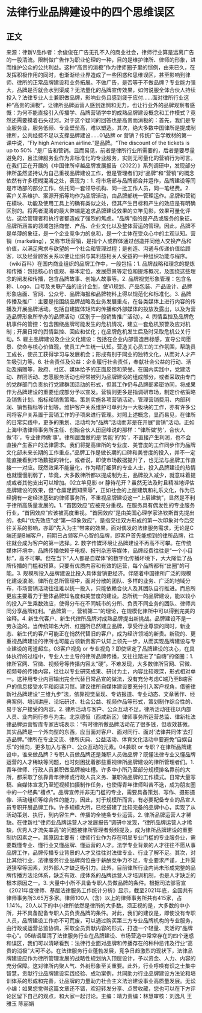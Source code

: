 # 法律行业品牌建设中的四个思维误区
## 正文
来源：律新V品作者：余俊俊在广告无孔不入的商业社会，律师行业算是远离广告的一股清流。限制做广告作为职业伦理的一种，目的是维护律所、律师的形象，进而维护公众的公共利益。这种“高贵的消极”作为律师圈子里的惯例，由来已久，在发挥积极作用的同时，也渐渐给业界造成了一些困惑和思维误区，甚至影响到律师、律所的正常品牌建设和业务拓展。不做广告，是否等于不做品牌？专业能力强大，品牌是否就会水到渠成？无法量化的品牌宣传效果，如何说服全体合伙人持续投入？法律专业人士兼职做品牌，影响业务且感到疲于应付……面对律所行业这种“高贵的消极”，让律所品牌运营人感到迷惘和无力，也让行业外的品牌观察者感慨：为何不能直接引入传播学、品牌营销学中的成熟品牌建设概念和工作模式？竟然还需要摸着石头过河。对于这个疑问的回答也是高贵而消极的：首先，我们是专业服务业，服务低频、专业壁垒高，难以塑造。其次，绝大多数中国律所是提成制律所，公共经费不足以支撑品牌建设……01品牌 or 营销？传统广告学教材的第一课中说，“Fly high American airline.”是品牌。“The discount of the tickets is up to 50% .”是广告和营销。显而易见，前者是律所行业所需要的，后者是要尽量避免的，且法律服务业作为非标准化的专业服务，实则无可量化的营销行为可言。在我们正在开展的《中国律所卓越品牌发展报告（2022）》系列调研中，发现部分律所虽然坚持认为自己重视品牌建设工作，但是管理者们对“品牌”和“营销”的概念依然有许多模糊混淆之处，表现为：1. 将市场部与品牌部合并运作，品牌建设等同是市场部的部分工作，依托同一套领导机构、同一批工作人员，同一笔经费。2. 客户关系维护、案源开拓等均作为品牌活动，由品牌部统一管理运作。品牌和营销在模块、功能及使用工具上的确有类似之处，但其产生目标和产生的效应是有明确区别的。将两者混淆的最大弊端是追求品牌建设效果的立竿见影，效果可量化评估，这给管理者和执行者都造成了强烈的焦虑。“品牌”指的是产品或服务的象征。品牌所涵盖的领域包括商誉、产品、企业文化以及整体营运的管理。因此，品牌不是单薄的象征，是一个企业竞争力的总和，是一个主体在受众心中的主观认知。营销（marketing），又称市场营销，是指个人或群体通过创造并同他人交换产品和价值，以满足需求与欲望的一个社会和管理过程；是创造、沟通与传递价值给顾客，以及经营顾客关系以便让组织与其利益相关人受益的一种组织功能与程序。（wiki百科）在国内商业组织的品牌工作中，一般包括：1. 品牌战略和理念的提炼和传播：包括核心价值观、基本定位，发展愿景等定位和提炼概况，及围绕这些理念的阐发和传播，包含品牌故事、创始人故事等。2. 品牌视觉形象管理：包含名称、Logo、口号及关联产品的设计企划，使VI规划、产品包装、产品设计、品牌形象店面、官网、公众号、品牌海报和品牌物料上得以规范化和标准化。3. 品牌传播及推广：主要是指围绕品牌战略及业务发展重点，在各类媒体上进行内容的传播及开展品牌活动。包括自建媒体矩阵的传播和外部媒体的投放及露出，以及为营造品牌形象所举办的品牌活动（区别于一般销售推广活动）。4. 舆情监控及品牌危机事件的管控：包含围绕品牌可能发生的危机情况，建立一套危机预警及应对机制；开展日常的舆情监控、回应和优化；在品牌危机发生后及时采取危机公关行动。5. 雇主品牌建设及企业文化建设：包括在企业内部营造目标感，宣导公司愿景、使命与核心价值观，使员工产生统一认知。营造关心员工的工作氛围，帮助员工成长，使员工获得学习与发展机会；形成有别于同业的独特文化，从而对人才产生吸引力等。6. 社会责任及公益：企业履行社会责任，奉献社会公益的行动、活动及捐赠等，政府、社区、媒体给予的正面反馈和荣誉。在国内实践中，党建活动、群团活动、志愿服务活动也经常被列为品牌建设的组成部分，或者采取由专门的党群部门负责执行党建群团活动的形式，但其工作仍与品牌部紧密协同，将成果作为品牌建设的重要组成部分予以宣发。营销则更多是指调研市场，制定价格策略及销售计划、指标和销售策略。策划实施各项营销活动，管理营销费用、内部利润、销售指标等计划等。维护客户关系维护可单列为一大板块的工作，亦有许多公司将客户关系置于营销工作的子项来进行管理。对照上述概念，显而易见，在律所的日常实践中，更多的策划、活动均为“品牌”活动而非是在开展“营销”活动。正如上海申浩律师事务所主任、创始合伙人田庭峰说的那样：“律所做‘势’，合伙人做‘市’，专业律师做‘事’。律所层面做的是‘势能’的‘势’，不直接产生利润，也不会直接产生客户的法律需求。我们将提高律所的专业度、美誉度的工作同步作为品牌文化部未来长期的工作重点。”品牌工作是做长期的口碑和美誉度的投入，并不一定能直接看到市场数据的转化，或者说，即使市场数据提升了，也无法与品牌工作直接一一对应。既然效果不能量化，作为精打细算的专业人士，投入品牌建设的热情也就慢慢削弱了，毕竟，大多数律所都以提成制为主，品牌投入减少，就意味着提成或者其他支出可以增加。02立竿见影 or 静待花开？虽然无法及时且精准地评估品牌建设的效果，但“仓廪足而知荣辱”，正如社会的上层建筑和礼乐文化，作为已经拥有一定经济基础的律师事务所，不重视品牌建设这一“上层建筑”，显然是不利于律所高质量发展的。1. “首因效应”应被充分重视。在服务具有偶发性的专业服务行业，“首因效应”应该被高度重视。“首因效应”是由美国心理学家洛钦斯首先提出的，也叫“优先效应”或“第一印象效应”，是指交往双方形成的第一次印象对今后交往关系的影响，亦即“先入为主”带来的效果。面对偶发的法律服务需求，无论是C端还是B端客户，前期已占领客户心智的品牌，即客户首先能想到的律所品牌，往往就会成为客户的第一选择。2. 数字传媒环境让品牌建设不再高不可攀。在传统媒体环境中，品牌传播依赖于电视、报刊杂志等媒体，品牌经费往往是“一个小目标”，高不可攀。但在当下“人人都是自媒体”的数字化传播环境下，大大降低了品牌传播的门槛和预算。只要有优质内容和有效的运营，每个品牌都有“出圈”的可能。3. 规模所投入品牌建设比投入具体营销更经济。伴随着中国律所广泛的规模化建设浪潮，律所在总所管理中，面对分散的团队、多样的业务、广泛的地域分布，市场营销活动往往难以统一投入，只能依赖合伙人及其团队自行推进。而总所更应主要着力于整体品牌知名度和美誉度的建设。总所统一的品牌建设，能以较小的投入产生乘数效应，使得分布在不同城市的分所、负责不同业务的团队、律师共同分享品牌红利。“品牌第一，营销第二”的理论，在规模化律所中可以得到完美的诠释。4. 新生代客户、新生代律所品牌对成熟品牌提出新挑战。品牌建设不是一劳永逸的。当传统知名大所、红圈所已然建立品牌，享受行业尊崇的同时，新业态、新生代的客户可能正在悄然代替旧的客户，成为经济领域的新贵。新锐的、更重视品牌建设的律所也可能占领新贵客户认知上领先一步，从而实现品牌建设与专业建设的弯道超车。03客户视角 or 专业视角？即使坚定了品牌建设的决心，在具体执行的过程中，专业人士主导的律所品牌传播，又往往踏进了“自嗨”的怪圈：1. 律所官网、官微、视频号等传播内容太“硬”。不难发现，大多数律所官网、官微、视频号的传播内容，往往以专业研究成果、研讨为主，内容比较艰深，形式相对单一。这种用专业内容输出完全代替日常品宣的做法，没有充分考虑C端乃至B端客户的信息接受水平和阅读习惯。建议律所自媒体建设要充分引入客户视角，借鉴律新社品牌建设“三维九步”法，依靠视觉呈现、专访报道、专业动态、文章著作、经典案例、培训讲座、论坛研讨、社会公益、视频作品等形式，策划制作综合性的、易于客户接受的内容。2. 律所活动与客户、公众互动不足。律所活动往往以内部人员、业内同行参与为主。北京德恒（西咸新区）律师事务所运营总监、律新社法律品牌运营智库专家古城表示：“有时律所做品牌活动花了很多钱，但收效甚微。其实品牌是一个外向型的东西，应当面对客户、面对同行、面对‘法律共同体’去打造品牌。”律所在专业交流、律所庆典、公益活动、体育文化活动中要避免“自娱自乐”的倾向，更多加入与客户、公众互动的元素。04兼职 or 专职？在律所品牌建设中，谁来做品牌？专职人员做品牌还是兼职人员做品牌？既懂法律专业又懂品牌运营的人才稀缺等问题，也时刻困扰着那些重视律所品牌建设的律所管理者们。1. 青年律师、行政人员兼职做品牌被吐槽。许多中小所乃至部分规模排名靠前的大所，都采取了依靠青年律师或行政人员义务、兼职做品牌的工作模式。日常大量写稿、自媒体宣发乃至短视频拍摄制作任务，也使得青年律师叫苦不迭，成为朋友圈中的一个经典“槽点”。品牌宣传并非无门槛的专业，需要具备策划、写作、摄影摄像、活动组织等综合性的能力，因此，对于规模所而言，有必要配备专业的品宣人员专职开展品牌工作。许多规模大所，已经搭建了比较完备的品牌中心，实现了从活动策划、执行，到内容生产、传播的全链条专业运营。2. 律所品牌运营人才稀缺。在律新社“律师业品牌运营人才发展报告”调研中发现，“律所品牌运营人才稀缺，优秀人才流失率高”的问题被律所管理者频频提及，成为律所品牌建设的重要制约因素之一。其原因主要有：律师行业作为存在明显专业门槛的专业服务业，需要既懂专业、懂行业又懂品牌、懂运营的人才。法学专业背景的人才往往不愿从事品牌工作，品牌传播专业背景的人才又往往对法律专业、行业了解不足。其次，对比其他行业，法律服务行业品牌岗位由于薪酬竞争力不足，专业要求严谨，上升渠道狭窄等因素，对外部人才缺乏吸引力。此外，目前律所行业内尚未形成完整的品牌传播方法论体系，缺乏有效、成体系的品牌运营人才培训机制，也是人才缺乏的根本原因之一。3. 大量中小所不具备专职人员做品牌的条件。根据司法部官宣《2021年度律师、基层法律服务工作统计分析》显示，截至2021年底，全国共有律师事务所3.65万多家。律师100人（含）以上的律师事务所共有415家，占1.14%。20人以下的中小律所依然是律所的大多数。须正视的是，大多数的中小所，并不具备配备专职人员负责品牌的条件。对此，我们的建议是，即使没有专职人员，品牌建设工作亦不可荒废，可以通过购买第三方专业品牌机构的专业服务，由行政或运营总监协调，采取全员贡献内容的形式，打造一个轻量、灵活的“品牌中心”。05结语厘清了法律服务行业在品牌建设、市场营造中常常存在的四个迷惑和误区，我们可以清晰看到：法律行业面对品牌和传播存在的种种忌讳及行业“高贵的消极”大可不必。在法律服务行业蓬勃发展，竞争日趋激烈的现状下，法律品牌建设应作为律所管理发展的战略性规划纳入顶层设计，予以资金、人力、内容的充分保障。这对律所内聚人气、外树形象至关重要。此外，行业呼唤有识之士集中智慧，贡献行业品牌建设实践经验、成功案例，共同助力行业品牌建设方法论和培训体系的形成和完善，让品牌的力量助力社会主义法治建设事业高质量发展。无讼小编：如果您觉得这篇文章还不错，欢迎转发分享、点赞收藏，您也可以在下方评论区留下自己的观点，和大家一起讨论。主编：靖力责编：林慧审核：刘逸凡 王雅玉 陈丽娟 